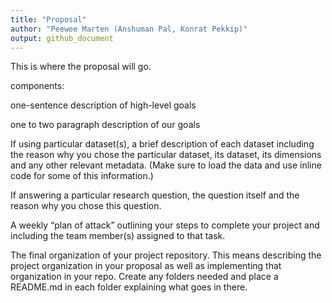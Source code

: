 ```yaml
---
title: "Proposal"
author: "Peewee Marten (Anshuman Pal, Konrat Pekkip)"
output: github_document
---
```


This is where the proposal will go.

components:

one-sentence description of high-level goals

one to two paragraph description of our goals

  If using particular dataset(s), a brief description of each dataset including the reason why you chose the particular dataset, its dataset, its dimensions and any other relevant metadata. (Make sure to load the data and use inline code for some of this information.)
  
  If answering a particular research question, the question itself and the reason why you chose this question.
  
A weekly “plan of attack” outlining your steps to complete your project and including the team member(s) assigned to that task.

The final organization of your project repository. This means describing the project organization in your proposal as well as implementing that organization in your repo. Create any folders needed and place a README.md in each folder explaining what goes in there.